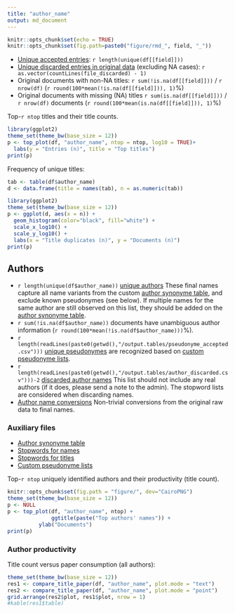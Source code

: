 ```yaml
---
title: "author_name"
output: md_document
---
```



```r
knitr::opts_chunk$set(echo = TRUE)
knitr::opts_chunk$set(fig.path=paste0("figure/rmd_", field, "_"))
```

* [Unique accepted entries](`r file_accepted`): `r length(unique(df[[field]]))`
* [Unique discarded entries in original data](`r file_discarded`) (excluding NA cases): `r as.vector(countLines(file_discarded) - 1)`
* Original documents with non-NA titles: `r sum(!is.na(df[[field]]))` / `r nrow(df)` (`r round(100*mean(!is.na(df[[field]])), 1)`%)
* Original documents with missing (NA) titles `r sum(is.na(df[[field]]))` / `r nrow(df)` documents (`r round(100*mean(is.na(df[[field]])), 1)`%)
 
 Top-`r ntop` titles and their title counts.
 
```r
library(ggplot2)
theme_set(theme_bw(base_size = 12))
p <- top_plot(df, "author_name", ntop = ntop, log10 = TRUE)+
  labs(y = "Entries (n)", title = "Top titles")
print(p)
``` 

Frequency of unique titles:
  
```r
tab <- table(df$author_name)
d <- data.frame(title = names(tab), n = as.numeric(tab))

library(ggplot2)
theme_set(theme_bw(base_size = 12))
p <- ggplot(d, aes(x = n)) +
  geom_histogram(color="black", fill="white") +
  scale_x_log10() +
  scale_y_log10() +
  labs(x = "Title duplicates (n)", y = "Documents (n)")
print(p)
```


## Authors

* `r length(unique(df$author_name))` [unique authors](output.tables/author_accepted.csv) These final names capture all name variants from the custom [author synonyme table](https://github.com/COMHIS/fennica/blob/master/inst/extdata/ambiguous-authors.csv), and exclude known pseudonymes (see below). If multiple names for the same author are still observed on this list, they should be added on the [author synonyme table](https://github.com/COMHIS/fennica/blob/master/inst/extdata/ambiguous-authors.csv).
 * `r sum(!is.na(df$author_name))` documents have unambiguous author information (`r round(100*mean(!is.na(df$author_name)))`%). 
 * `r length(readLines(paste0(getwd(),"/output.tables/pseudonyme_accepted.csv")))` [unique pseudonymes](output.tables/pseudonyme_accepted.csv) are recognized based on [custom pseudonyme lists](https://github.com/COMHIS/fennica/blob/master/inst/extdata/names/pseudonymes/custom_pseudonymes.csv).
 * `r length(readLines(paste0(getwd(),"/output.tables/author_discarded.csv")))-2` [discarded author names](output.tables/author_discarded.csv) This list should not include any real authors (if it does, please send a note to the admin). The stopword lists are considered when discarding names.
 * [Author name conversions](output.tables/author_conversion_nontrivial.csv) Non-trivial conversions from the original raw data to final names.
 
### Auxiliary files

 * [Author synonyme table](https://github.com/COMHIS/fennica/blob/master/inst/extdata/ambiguous-authors.csv)
 * [Stopwords for names](https://github.com/COMHIS/fennica/blob/master/inst/extdata/stopwords_for_names.csv)
 * [Stopwords for titles](https://github.com/COMHIS/fennica/blob/master/inst/extdata/stopwords_titles.csv)
 * [Custom pseudonyme lists](https://github.com/COMHIS/fennica/blob/master/inst/extdata/names/pseudonymes/custom_pseudonymes.csv)
 
Top-`r ntop` uniquely identified authors and their productivity (title count).

```r
knitr::opts_chunk$set(fig.path = "figure/", dev="CairoPNG")
theme_set(theme_bw(base_size = 12))
p <- NULL
p <- top_plot(df, "author_name", ntop) +
     		  ggtitle(paste("Top authors' names")) +
		  ylab("Documents")
print(p)
```


### Author productivity

Title count versus paper consumption (all authors):

```r
theme_set(theme_bw(base_size = 12))
res1 <- compare_title_paper(df, "author_name", plot.mode = "text")
res2 <- compare_title_paper(df, "author_name", plot.mode = "point")
grid.arrange(res2$plot, res1$plot, nrow = 1)
#kable(res1$table)
```


